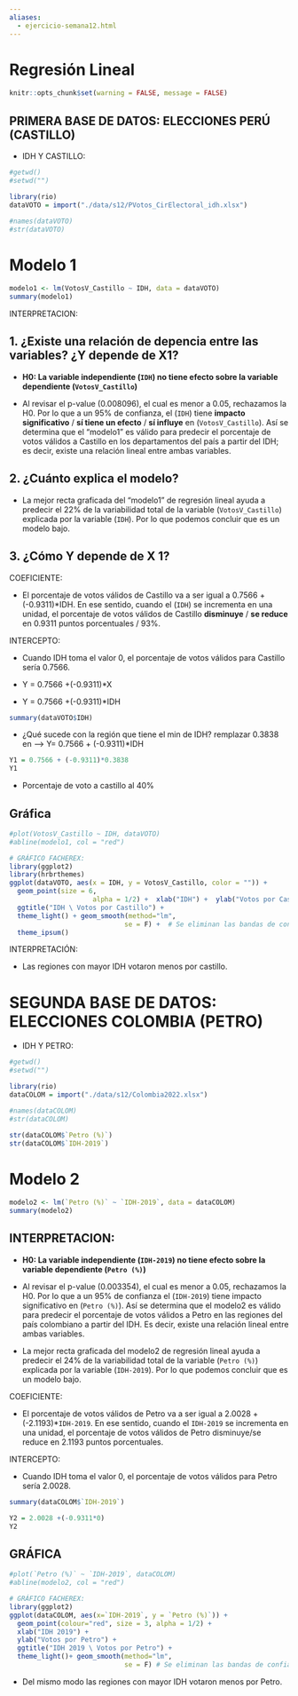 ```yaml
---
aliases:
  - ejercicio-semana12.html
---
```


# Regresión Lineal

```r
knitr::opts_chunk$set(warning = FALSE, message = FALSE)
```

## **PRIMERA BASE DE DATOS: ELECCIONES PERÚ (CASTILLO)**
  
  - IDH Y CASTILLO:
```r
#getwd()
#setwd("")

library(rio)
dataVOTO = import("./data/s12/PVotos_CirElectoral_idh.xlsx")

#names(dataVOTO)
#str(dataVOTO)
```

**Modelo 1**
============================================================
```r
modelo1 <- lm(VotosV_Castillo ~ IDH, data = dataVOTO)
summary(modelo1)
```

INTERPRETACION: 

## **1. ¿Existe una relación de depencia entre las variables? ¿Y depende de X1?**

  - **H0: La variable independiente (`IDH`) no tiene efecto sobre la variable dependiente (`VotosV_Castillo`)**

  + Al revisar el p-value (0.008096), el cual es menor a 0.05, rechazamos la H0. Por lo que a un 95% de confianza, el (`IDH`) tiene **impacto significativo** / **sí tiene un efecto** / **sí influye** en (`VotosV_Castillo`). Así se determina que el "modelo1" es válido para predecir el porcentaje de votos válidos a Castillo en los departamentos del país a partir del IDH; es decir, existe una relación lineal entre ambas variables.
     
## **2. ¿Cuánto explica el modelo?**

  + La mejor recta graficada del "modelo1" de regresión lineal ayuda a predecir el 22% de la variabilidad total de la variable (`VotosV_Castillo`) explicada por la variable (`IDH`). Por lo que podemos concluir que es un modelo bajo.

## **3. ¿Cómo Y depende de X 1?**

COEFICIENTE:

  + El porcentaje de votos válidos de Castillo va a ser igual a 0.7566 + (-0.9311)*IDH. En ese sentido, cuando el (`IDH`) se incrementa en una unidad, el porcentaje de votos válidos de Castillo **disminuye** / **se reduce** en 0.9311 puntos porcentuales / 93%.

INTERCEPTO:

  + Cuando IDH toma el valor 0, el porcentaje de votos válidos para Castillo sería 0.7566.

  + Y = 0.7566 +(-0.9311)*X

  + Y = 0.7566 +(-0.9311)*IDH

```r
summary(dataVOTO$IDH)
```
  + ¿Qué sucede con la región que tiene el min de IDH? remplazar 0.3838 en --> Y= 0.7566 + (-0.9311)*IDH
```r
Y1 = 0.7566 + (-0.9311)*0.3838
Y1
```
 
  + Porcentaje de voto a castillo al 40% 

## **Gráfica**
```r
#plot(VotosV_Castillo ~ IDH, dataVOTO)
#abline(modelo1, col = "red")

# GRÁFICO FACHEREX:
library(ggplot2)
library(hrbrthemes)
ggplot(dataVOTO, aes(x = IDH, y = VotosV_Castillo, color = "")) +
  geom_point(size = 6,
                     alpha = 1/2) +  xlab("IDH") +  ylab("Votos por Castillo") +
  ggtitle("IDH \ Votos por Castillo") +
  theme_light() + geom_smooth(method="lm", 
                             se = F) +  # Se eliminan las bandas de confianza (se = standard error) 
  theme_ipsum()
```

INTERPRETACIÓN:

  + Las regiones con mayor IDH votaron menos por castillo.


**SEGUNDA BASE DE DATOS: ELECCIONES COLOMBIA (PETRO)**
============================================================
  - IDH Y PETRO:
```r
#getwd()
#setwd("")

library(rio)
dataCOLOM = import("./data/s12/Colombia2022.xlsx")

#names(dataCOLOM)
#str(dataCOLOM)
```

```r
str(dataCOLOM$`Petro (%)`)
str(dataCOLOM$`IDH-2019`)
```
**Modelo 2**
============================================================
```r
modelo2 <- lm(`Petro (%)` ~ `IDH-2019`, data = dataCOLOM)
summary(modelo2)
```

## INTERPRETACION:

  - **H0: La variable independiente (`IDH-2019`) no tiene efecto sobre la variable dependiente (`Petro (%)`)**

  + Al revisar el p-value (0.003354), el cual es menor a 0.05, rechazamos la H0. Por lo que a un 95% de confianza el (`IDH-2019`) tiene impacto significativo en (`Petro (%)`). Así se determina que el modelo2 es válido para predecir el porcentaje de votos válidos a Petro en las regiones del país colombiano a partir del IDH. Es decir, existe una relación lineal entre ambas variables.

  + La mejor recta graficada del modelo2 de regresión lineal ayuda a predecir el 24% de la variabilidad total de la variable (`Petro (%)`) explicada por la variable (`IDH-2019`). Por lo que podemos concluir que es un modelo bajo.

COEFICIENTE:
  
  + El porcentaje de votos válidos de Petro va a ser igual a 2.0028 + (-2.1193)*`IDH-2019`. En ese sentido, cuando el `IDH-2019` se incrementa en una unidad, el porcentaje de votos válidos de Petro disminuye/se reduce en 2.1193 puntos porcentuales.

INTERCEPTO:

  + Cuando IDH toma el valor 0, el porcentaje de votos válidos para Petro sería 2.0028.

```r
summary(dataCOLOM$`IDH-2019`)
```

```r
Y2 = 2.0028 +(-0.9311*0)
Y2
```

## GRÁFICA
```r
#plot(`Petro (%)` ~ `IDH-2019`, dataCOLOM)
#abline(modelo2, col = "red")

# GRÁFICO FACHEREX:
library(ggplot2)
ggplot(dataCOLOM, aes(x=`IDH-2019`, y = `Petro (%)`)) +
  geom_point(colour="red", size = 3, alpha = 1/2) + 
  xlab("IDH 2019") + 
  ylab("Votos por Petro") +
  ggtitle("IDH 2019 \ Votos por Petro") +
  theme_light()+ geom_smooth(method="lm", 
                             se = F) # Se eliminan las bandas de confianza (se = standard error)
```
  + Del mismo modo las regiones con mayor IDH votaron menos por Petro.





